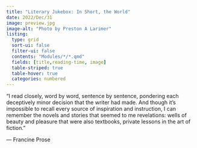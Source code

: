 ```yaml
---
title: "Literary Jukebox: In Short, the World"
date: 2022/Dec/31
image: preview.jpg
image-alt: "Photo by Preston A Larimer"
listing: 
  type: grid
  sort-ui: false
  filter-ui: false
  contents: "Modules/*/*.qmd"
  fields: [title,reading-time, image]
  table-striped: true
  table-hover: true
  categories: numbered
---
```


:::: {.pa4}
::: {.athelas .ml0 .mt0 .pl4 .black-90 .bl .bw2 .b--blue}
["I read closely, word by word, sentence by sentence, pondering each deceptively minor decision that the writer had made. And though it’s impossible to recall every source of inspiration and instruction, I can remember the novels and stories that seemed to me revelations: wells of beauty and pleasure that were also textbooks, private lessons in the art of fiction."]{.f5 .f4-m .f3-l .lh-copy .measure .mt0}

[ --- Francine Prose]{.f6 .ttu .tracked .fs-normal}
:::
::::
